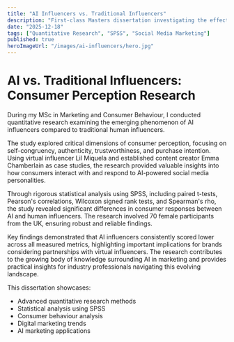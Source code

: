 ```yaml
---
title: "AI Influencers vs. Traditional Influencers"
description: "First-class Masters dissertation investigating the effects of AI influencers versus traditional influencers on consumer perceptions and behaviour"
date: "2025-12-18"
tags: ["Quantitative Research", "SPSS", "Social Media Marketing"]
published: true
heroImageUrl: "/images/ai-influencers/hero.jpg"
---
```


# AI vs. Traditional Influencers: Consumer Perception Research
During my MSc in Marketing and Consumer Behaviour, I conducted quantitative research examining the emerging phenomenon of AI influencers compared to traditional human influencers.

The study explored critical dimensions of consumer perception, focusing on self-congruency, authenticity, trustworthiness, and purchase intention. Using virtual influencer Lil Miquela and established content creator Emma Chamberlain as case studies, the research provided valuable insights into how consumers interact with and respond to AI-powered social media personalities.

Through rigorous statistical analysis using SPSS, including paired t-tests, Pearson's correlations, Wilcoxon signed rank tests, and Spearman's rho, the study revealed significant differences in consumer responses between AI and human influencers. The research involved 70 female participants from the UK, ensuring robust and reliable findings.

Key findings demonstrated that AI influencers consistently scored lower across all measured metrics, highlighting important implications for brands considering partnerships with virtual influencers. The research contributes to the growing body of knowledge surrounding AI in marketing and provides practical insights for industry professionals navigating this evolving landscape.

This dissertation showcases:

* Advanced quantitative research methods
* Statistical analysis using SPSS
* Consumer behaviour analysis
* Digital marketing trends
* AI marketing applications